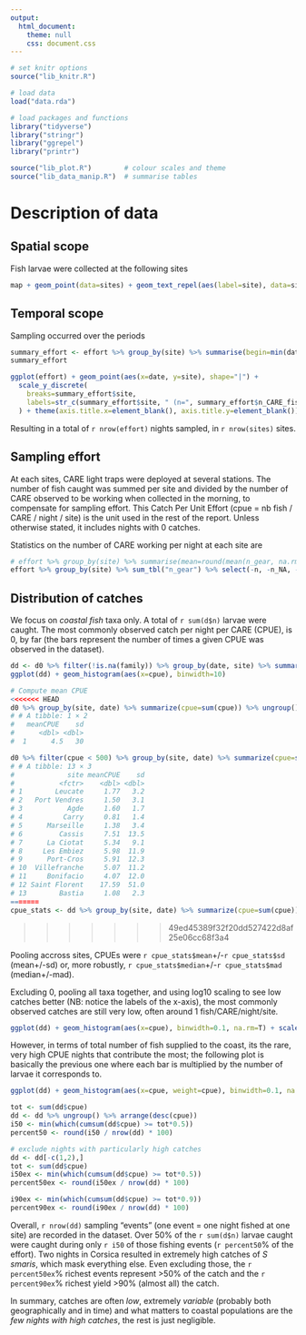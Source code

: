 ```yaml
---
output: 
  html_document:
    theme: null
    css: document.css
---
```


```r
# set knitr options
source("lib_knitr.R")

# load data
load("data.rda")

# load packages and functions
library("tidyverse")
library("stringr")
library("ggrepel")
library("printr")

source("lib_plot.R")        # colour scales and theme
source("lib_data_manip.R")  # summarise tables
```

# Description of data


## Spatial scope

Fish larvae were collected at the following sites

```r
map + geom_point(data=sites) + geom_text_repel(aes(label=site), data=sites, size=3, segment.alpha=0.7)
```

## Temporal scope

Sampling occurred over the periods

```r
summary_effort <- effort %>% group_by(site) %>% summarise(begin=min(date), end=max(date, na.rm=T), n_nights_sampled=length(unique(date)), `n_CARE_fished`=sum(n_gear, na.rm=T)) %>% ungroup() %>% arrange(site)
summary_effort
```

```r
ggplot(effort) + geom_point(aes(x=date, y=site), shape="|") +
  scale_y_discrete(
    breaks=summary_effort$site,
    labels=str_c(summary_effort$site, " (n=", summary_effort$n_CARE_fished, ")")
  ) + theme(axis.title.x=element_blank(), axis.title.y=element_blank())
```

Resulting in a total of `r nrow(effort)` nights sampled, in `r nrow(sites)` sites.

## Sampling effort

At each sites, CARE light traps were deployed at several stations. The number of fish caught was summed per site and divided by the number of CARE observed to be working when collected in the morning, to compensate for sampling effort. This Catch Per Unit Effort (cpue = nb fish / CARE / night / site) is the unit used in the rest of the report. Unless otherwise stated, it includes nights with 0 catches.

Statistics on the number of CARE working per night at each site are

```r
# effort %>% group_by(site) %>% summarise(mean=round(mean(n_gear, na.rm=T),1), median=median(n_gear, na.rm=T), min=min(n_gear, na.rm=T), max=max(n_gear, na.rm=T)) %>% ungroup() %>% arrange(site)
effort %>% group_by(site) %>% sum_tbl("n_gear") %>% select(-n, -n_NA, -starts_with("q"))
```

## Distribution of catches

We focus on *coastal fish* taxa only. A total of `r sum(d$n)` larvae were caught. The most commonly observed catch per night per CARE (CPUE), is 0, by far (the bars represent the number of times a given CPUE was observed in the dataset).

```r
dd <- d0 %>% filter(!is.na(family)) %>% group_by(date, site) %>% summarise(cpue=sum(cpue))
ggplot(dd) + geom_histogram(aes(x=cpue), binwidth=10)

# Compute mean CPUE
<<<<<<< HEAD
d0 %>% group_by(site, date) %>% summarize(cpue=sum(cpue)) %>% ungroup() %>% summarize(meanCPUE=mean(cpue, trim = 0), sd = sd(cpue))
# # A tibble: 1 × 2
#   meanCPUE    sd
#      <dbl> <dbl>
#  1      4.5   30

d0 %>% filter(cpue < 500) %>% group_by(site, date) %>% summarize(cpue=sum(cpue)) %>% group_by(site) %>% summarize(meanCPUE=mean(cpue, trim = 0.0), sd = sd(cpue))
# # A tibble: 13 × 3
#             site meanCPUE    sd
#           <fctr>    <dbl> <dbl>
# 1        Leucate     1.77   3.2
# 2   Port Vendres     1.50   3.1
# 3           Agde     1.60   1.7
# 4          Carry     0.81   1.4
# 5      Marseille     1.38   3.4
# 6         Cassis     7.51  13.5
# 7      La Ciotat     5.34   9.1
# 8     Les Embiez     5.98  11.9
# 9      Port-Cros     5.91  12.3
# 10  Villefranche     5.07  11.2
# 11     Bonifacio     4.07  12.0
# 12 Saint Florent    17.59  51.0
# 13        Bastia     1.08   2.3
=======
cpue_stats <- dd %>% group_by(site, date) %>% summarize(cpue=sum(cpue)) %>% ungroup() %>% summarize(mean=mean(cpue), sd=sd(cpue), median=median(cpue), mad=mad(cpue))
```
>>>>>>> 49ed45389f32f20dd527422d8af25e06cc68f3a4

Pooling accross sites, CPUEs were `r cpue_stats$mean`+/-`r cpue_stats$sd` (mean+/-sd) or, more robustly, `r cpue_stats$median`+/-`r cpue_stats$mad` (median+/-mad).


Excluding 0, pooling all taxa together, and using log10 scaling to see low catches better (NB: notice the labels of the x-axis), the most commonly observed catches are still very low, often around 1 fish/CARE/night/site.

```r
ggplot(dd) + geom_histogram(aes(x=cpue), binwidth=0.1, na.rm=T) + scale_x_continuous(breaks=c(0, 1, 10, 100, 1000), trans="log10")
```

However, in terms of total number of fish supplied to the coast, its the rare, very high CPUE nights that contribute the most; the following plot is basically the previous one where each bar is multiplied by the number of larvae it corresponds to.

```r
ggplot(dd) + geom_histogram(aes(x=cpue, weight=cpue), binwidth=0.1, na.rm=T) + scale_x_continuous(breaks=c(0, 1, 10, 100, 1000), trans="log10") + labs(y="number of larvae")
```

```r
tot <- sum(dd$cpue)
dd <- dd %>% ungroup() %>% arrange(desc(cpue))
i50 <- min(which(cumsum(dd$cpue) >= tot*0.5))
percent50 <- round(i50 / nrow(dd) * 100)

# exclude nights with particularly high catches
dd <- dd[-c(1,2),]
tot <- sum(dd$cpue)
i50ex <- min(which(cumsum(dd$cpue) >= tot*0.5))
percent50ex <- round(i50ex / nrow(dd) * 100)

i90ex <- min(which(cumsum(dd$cpue) >= tot*0.9))
percent90ex <- round(i90ex / nrow(dd) * 100)
```

Overall, `r nrow(dd)` sampling "events" (one event = one night fished at one site) are recorded in the dataset. Over 50% of the `r sum(d$n)` larvae caught were caught during only `r i50` of those fishing events (`r percent50`% of the effort). Two nights in Corsica resulted in extremely high catches of *S smaris*, which mask everything else. Even excluding those, the `r percent50ex`% richest events represent >50% of the catch and the `r percent90ex`% richest yield >90% (almost all) the catch.

In summary, catches are often *low*, extremely *variable* (probably both geographically and in time) and what matters to coastal populations are the *few nights with high catches*, the rest is just negligible.
